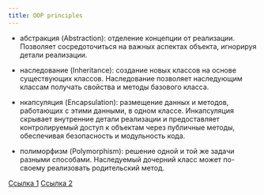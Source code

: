 ```yaml
---
title: OOP principles
---
```


- абстракция (Abstraction): отделение концепции от реализации. Позволяет сосредоточиться на важных аспектах объекта, игнорируя детали реализации.

- наследование (Inheritance): создание новых классов на основе существующих классов. Наследование позволяет наследующим классам получать свойства и методы базового класса.

- нкапсуляция (Encapsulation): размещение данных и методов, работающих с этими данными, в одном классе. Инкапсуляция скрывает внутренние детали реализации и предоставляет контролируемый доступ к объектам через публичные методы, обеспечивая безопасность и модульность кода.

- полиморфизм (Polymorphism): решение одной и той же задачи разными способами. Наследуемый дочерний класс может по-своему реализовать родительский метод.

[Ссылка 1](https://blog.skillfactory.ru/glossary/oop-obektno-orientirovannoe-programmirovanie/)
[Ссылка 2](https://tproger.ru/translations/oop-js-fundamentals/#:~:text=%D0%A4%D1%83%D0%BD%D0%B4%D0%B0%D0%BC%D0%B5%D0%BD%D1%82%D0%B0%D0%BB%D1%8C%D0%BD%D1%8B%D0%B5%20%D0%BF%D1%80%D0%B8%D0%BD%D1%86%D0%B8%D0%BF%D1%8B%20%D0%BE%D0%B1%D1%8A%D0%B5%D0%BA%D1%82%D0%BD%D0%BE%2D%D0%BE%D1%80%D0%B8%D0%B5%D0%BD%D1%82%D0%B8%D1%80%D0%BE%D0%B2%D0%B0%D0%BD%D0%BD%D0%BE%D0%B3%D0%BE%20%D0%BF%D1%80%D0%BE%D0%B3%D1%80%D0%B0%D0%BC%D0%BC%D0%B8%D1%80%D0%BE%D0%B2%D0%B0%D0%BD%D0%B8%D1%8F%20%D0%BD%D0%B0%20JavaScript,-2%2026&text=%D0%9E%D0%B1%D1%8A%D0%B5%D0%BA%D1%82%D0%BD%D0%BE%2D%D0%BE%D1%80%D0%B8%D0%B5%D0%BD%D1%82%D0%B8%D1%80%D0%BE%D0%B2%D0%B0%D0%BD%D0%BD%D0%BE%D0%B5%20%D0%BF%D1%80%D0%BE%D0%B3%D1%80%D0%B0%D0%BC%D0%BC%D0%B8%D1%80%D0%BE%D0%B2%D0%B0%D0%BD%D0%B8%D0%B5%20(%D0%9E%D0%9E%D0%9F),%D1%81%20%D0%BF%D0%BE%D0%BC%D0%BE%D1%89%D1%8C%D1%8E%20%D0%BA%D0%BB%D0%B0%D1%81%D1%81%D0%BE%D0%B2%20%D0%B8%D0%BB%D0%B8%20%D0%BF%D1%80%D0%BE%D1%82%D0%BE%D1%82%D0%B8%D0%BF%D0%BE%D0%B2.)